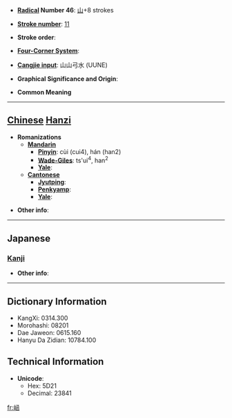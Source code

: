 * '''[[Wiktionary:Chinese radical index| Radical]] Number 46''': [[Wiktionary:Chinese radical index 山|山]]+8 strokes

* '''[[Wiktionary:Chinese total strokes index|Stroke number]]''': [[Wiktionary:Chinese total strokes index 11|11]]

* '''Stroke order''': 

* '''[[Wiktionary:Chinese four corner index|Four-Corner System]]''': 

* '''[[Wiktionary:Chinese Cangjie index|Cangjie input]]''': 山山弓水 (UUNE)

* '''Graphical Significance and Origin''': 

* '''Common Meaning'''

----

== [[Chinese]] [[Hanzi]] ==

* '''Romanizations'''
** '''[[Mandarin]]'''
*** '''[[Pinyin]]''': cùi (cui4), hán (han2)
*** '''[[Wade-Giles]]''': ts'ui<sup>4</sup>, han<sup>2</sup>
*** '''[[Yale]]''': 
** '''[[Cantonese]]'''
*** '''[[Jyutping]]''':
*** '''[[Penkyamp]]''': 
*** '''[[Yale]]''': 

* '''Other info''': 

----

==Japanese==
===[[Kanji]]===
{{kanji|on readings=[[かん]] (kan), [[げん]] (gen)
|kun readings=
}}

* '''Other info''':  

----

== Dictionary Information ==

* KangXi: 0314.300
* Morohashi: 08201
* Dae Jaweon: 0615.160
* Hanyu Da Zidian: 10784.100

== Technical Information ==

* '''Unicode''':
** Hex: 5D21
** Decimal: 23841

[[fr:崡]]